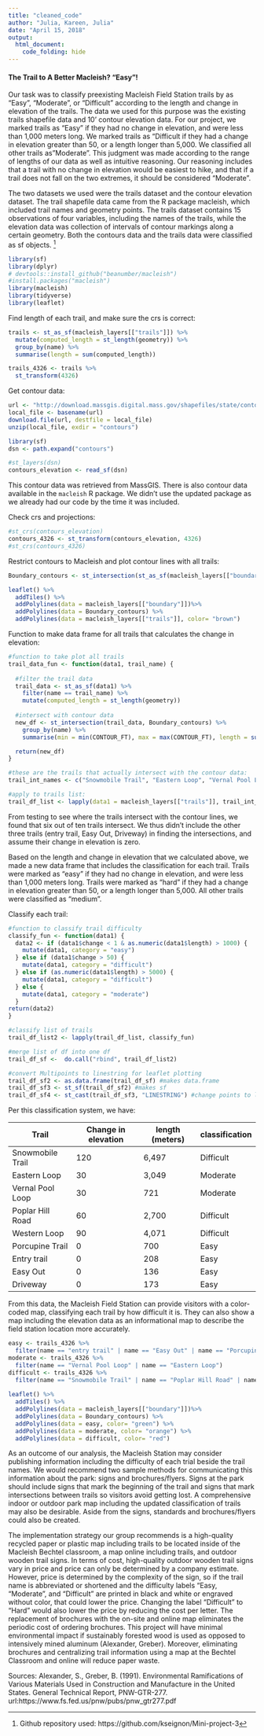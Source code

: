 ```yaml
---
title: "cleaned_code"
author: "Julia, Kareen, Julia"
date: "April 15, 2018"
output:
  html_document:
    code_folding: hide
---
```


#### The Trail to A Better Macleish? "Easy"!

Our task was to classify preexisting Macleish Field Station trails by as “Easy”, “Moderate”, or “Difficult” according to the length and change in elevation of the trails. The data we used for this purpose was the existing trails shapefile data and 10’ contour elevation data. For our project, we marked trails as "Easy" if they had no change in elevation, and were less than 1,000 meters long. We marked trails as "Difficult if they had a change in elevation greater than 50, or a length longer than 5,000. We classified all other trails as "Moderate". This judgment was made according to the range of lengths of our data as well as intuitive reasoning. Our reasoning includes that a trail with no change in elevation would be easiest to hike, and that if a trail does not fall on the two extremes, it should be considered "Moderate".

The two datasets we used were the trails dataset and the contour elevation dataset. The trail shapefile data came from the R package macleish, which included trail names and geometry points. The trails dataset contains 15 observations of four variables, including the names of the trails, while the elevation data was collection of intervals of contour markings along a certain geometry. Both the contours data and the trails data were classified as sf objects. [^1]


```r
library(sf)
library(dplyr)
# devtools::install_github("beanumber/macleish")
#install.packages("macleish")
library(macleish)
library(tidyverse)
library(leaflet)
```

Find length of each trail, and make sure the crs is correct:
```r
trails <- st_as_sf(macleish_layers[["trails"]]) %>% 
  mutate(computed_length = st_length(geometry)) %>%
  group_by(name) %>%
  summarise(length = sum(computed_length))

trails_4326 <- trails %>%
  st_transform(4326)
```

Get contour data: 
```r
url <- "http://download.massgis.digital.mass.gov/shapefiles/state/contours250k.zip"
local_file <- basename(url)
download.file(url, destfile = local_file)
unzip(local_file, exdir = "contours")

library(sf)
dsn <- path.expand("contours")

#st_layers(dsn)
contours_elevation <- read_sf(dsn)
```

This contour data was retrieved from MassGIS. There is also contour data available in the `macleish` R package. We didn't use the updated package as we already had our code by the time it was included.

Check crs and projections:
```r
#st_crs(contours_elevation)
contours_4326 <- st_transform(contours_elevation, 4326)
#st_crs(contours_4326)
```

Restrict contours to Macleish and plot contour lines with all trails:
```r
Boundary_contours <- st_intersection(st_as_sf(macleish_layers[["boundary"]]), contours_4326)

leaflet() %>%
  addTiles() %>%
  addPolylines(data = macleish_layers[["boundary"]])%>%
  addPolylines(data = Boundary_contours) %>%
  addPolylines(data = macleish_layers[["trails"]], color= "brown")
```

Function to make data frame for all trails that calculates the change in elevation:
```r

#function to take plot all trails
trail_data_fun <- function(data1, trail_name) {
  
  #filter the trail data
  trail_data <- st_as_sf(data1) %>%
    filter(name == trail_name) %>%
    mutate(computed_length = st_length(geometry))
  
  #intersect with contour data
  new_df <- st_intersection(trail_data, Boundary_contours) %>%
    group_by(name) %>%
    summarise(min = min(CONTOUR_FT), max = max(CONTOUR_FT), length = sum(computed_length), change = max-min)

  return(new_df)
}

#these are the trails that actually intersect with the contour data:
trail_int_names <- c("Snowmobile Trail", "Eastern Loop", "Vernal Pool Loop", "Poplar Hill Road", "Western Loop", "Porcupine Trail") 

#apply to trails list:
trail_df_list <- lapply(data1 = macleish_layers[["trails"]], trail_int_names, trail_data_fun)
```

From testing to see where the trails intersect with the contour lines, we found that six out of ten trails intersect. We thus didn't include the other three trails (entry trail, Easy Out, Driveway) in finding the intersections, and assume their change in elevation is zero.

Based on the length and change in elevation that we calculated above, we made a new data frame that includes the classification for each trail. Trails were marked as "easy" if they had no change in elevation, and were less than 1,000 meters long. Trails were marked as "hard" if they had a change in elevation greater than 50, or a length longer than 5,000. All other trails were classified as "medium".  

Classify each trail:
```r
#function to classify trail difficulty
classify_fun <- function(data1) {
  data2 <- if (data1$change < 1 & as.numeric(data1$length) > 1000) {
    mutate(data1, category = "easy")
  } else if (data1$change > 50) {
    mutate(data1, category = "difficult")
  } else if (as.numeric(data1$length) > 5000) {
    mutate(data1, category = "difficult")
  } else {
    mutate(data1, category = "moderate")
  }
return(data2)  
}

#classify list of trails
trail_df_list2 <- lapply(trail_df_list, classify_fun)

#merge list of df into one df
trail_df_sf <-  do.call("rbind", trail_df_list2) 

#convert Multipoints to linestring for leaflet plotting
trail_df_sf2 <- as.data.frame(trail_df_sf) #makes data.frame
trail_df_sf3 <- st_sf(trail_df_sf2) #makes sf
trail_df_sf4 <- st_cast(trail_df_sf3, "LINESTRING") #change points to linestring
```


Per this classification system, we have: 

Trail | Change in elevation | length (meters) | classification
--|--|--|--
Snowmobile Trail | 120 | 6,497 | Difficult 
Eastern Loop | 30 | 3,049 | Moderate
Vernal Pool Loop | 30 | 721 | Moderate
Poplar Hill Road | 60 | 2,700 | Difficult
Western Loop | 90 | 4,071 | Difficult
Porcupine Trail | 0 | 700 | Easy 
Entry trail | 0 | 208 | Easy
Easy Out | 0 | 136 | Easy
Driveway | 0 | 173 | Easy

From this data, the Macleish Field Station can provide visitors with a color-coded map, classifying each trail by how difficult it is. They can also show a map including the elevation data as an informational map to describe the field station location more accurately. 

```r
easy <- trails_4326 %>%
  filter(name == "entry trail" | name == "Easy Out" | name == "Porcupine Trail" | name == "Driveway") 
moderate <- trails_4326 %>%
  filter(name == "Vernal Pool Loop" | name == "Eastern Loop") 
difficult <- trails_4326 %>%
  filter(name == "Snowmobile Trail" | name == "Poplar Hill Road" | name == "Western Loop")
  
leaflet() %>%
  addTiles() %>%
  addPolylines(data = macleish_layers[["boundary"]])%>%
  addPolylines(data = Boundary_contours) %>%
  addPolylines(data = easy, color= "green") %>%
  addPolylines(data = moderate, color= "orange") %>%
  addPolylines(data = difficult, color= "red")
```

As an outcome of our analysis, the Macleish Station may consider publishing information including the difficulty of each trial beside the trail names. We would recommend two sample methods for communicating this information about the park: signs and brochures/flyers. Signs at the park should include signs that mark the beginning of the trail and signs that mark intersections between trails so visitors avoid getting lost. A comprehensive indoor or outdoor park map including the updated classification of trails may also be desirable. Aside from the signs, standards and brochures/flyers could also be created.

The implementation strategy our group recommends is a high-quality recycled paper or plastic map including trails to be located inside of the Macleish Bechtel classroom, a map online including trails, and outdoor wooden trail signs. In terms of cost, high-quality outdoor wooden trail signs vary in price and price can only be determined by a company estimate. However, price is determined by the complexity of the sign, so if the trail name is abbreviated or shortened and the difficulty labels “Easy, “Moderate”, and “Difficult” are printed in black and white or engraved without color, that could lower the price. Changing the label “Difficult” to “Hard” would also lower the price by reducing the cost per letter. The replacement of brochures with the on-site and online map eliminates the periodic cost of ordering brochures. This project will have minimal environmental impact if sustainably forested wood is used as opposed to intensively mined aluminum (Alexander, Greber). Moreover, eliminating brochures and centralizing trail information using a map at the Bechtel Classroom and online will reduce paper waste.

Sources:
Alexander, S., Greber, B. (1991). Environmental Ramifications of Various Materials Used in Construction and Manufacture in the United States. General Technical Report, PNW-GTR-277.
url:https://www.fs.fed.us/pnw/pubs/pnw_gtr277.pdf

[^1]: Github repository used: https://github.com/kseignon/Mini-project-3